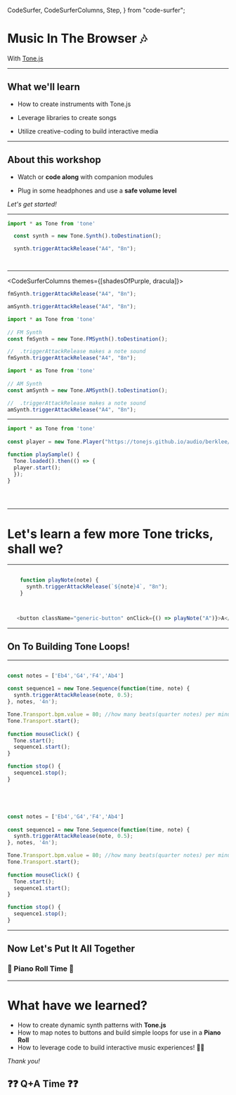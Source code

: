   CodeSurfer,
  CodeSurferColumns,
  Step,
} from "code-surfer";


# Music In The Browser 🎶

With [Tone.js](https://tonejs.github.io/) 

---

## What we'll learn


- How to create instruments with Tone.js

- Leverage libraries to create songs

- Utilize creative-coding to build interactive media

---

## About this workshop

- Watch or **code along** with companion modules

- Plug in some headphones and use a **safe volume level**

*Let's get started!*

---

<CodeSurfer>

```js title="Hello Tone" subtitle="Let's play our first note!"
import * as Tone from 'tone'

  const synth = new Tone.Synth().toDestination();

  synth.triggerAttackRelease("A4", "8n");
```

```diff 3 subtitle="Create a new synth instrument"

```

```diff 5 subtitle="Trigger an A that lasts an 8th note"

```

</CodeSurfer>

---

<CodeSurferColumns themes={[shadesOfPurple, dracula]}>

<Step>

```js title="FM Synthesizer" 
fmSynth.triggerAttackRelease("A4", "8n");
```

```js title="AM Synthesizer" 
amSynth.triggerAttackRelease("A4", "8n");
```

</Step>

<Step>

```js
import * as Tone from 'tone'
        
// FM Synth
const fmSynth = new Tone.FMSynth().toDestination();

//  .triggerAttackRelease makes a note sound
fmSynth.triggerAttackRelease("A4", "8n");
```

```js
import * as Tone from 'tone'
        
// AM Synth
const amSynth = new Tone.AMSynth().toDestination();

//  .triggerAttackRelease makes a note sound
amSynth.triggerAttackRelease("A4", "8n");
```

</Step>

</CodeSurferColumns>

---

<CodeSurfer>

```js title="Sampler Instrument" subtitle="Loading an mp3 file"
import * as Tone from 'tone'
        
const player = new Tone.Player("https://tonejs.github.io/audio/berklee/drum_low_1.mp3").toDestination();

function playSample() {
  Tone.loaded().then(() => {
  player.start();
  });
}
```

```diff 3 subtitle="Initialize a new player variable"

```

```diff 5 subtitle="Build a function to load audio"

```

```diff 7 subtitle="Start the audio after the mp3 has loaded"

```


</CodeSurfer>

---

# Let's learn a few more Tone tricks, shall we?

---

<CodeSurfer>

```js title="Utilizing Click Handlers" subtitle="This function will trigger a note when called"

    function playNote(note) {
      synth.triggerAttackRelease(`${note}4`, "8n");
    }

```

```diff 3 subtitle="We'll interpolate our note argument as a parameter"

```

```js title="Mapping The Function" subtitle="Pass the playNote as the arrow function body"

   <button className="generic-button" onClick={() => playNote("A")}>A</button> 

```

</CodeSurfer>

---

## On To Building Tone Loops!

---

<CodeSurfer>

```js title="Tone.js Audio Loops" subtitle="We'll utilize various Tone functions to build loops"

const notes = ['Eb4','G4','F4','Ab4']
    
const sequence1 = new Tone.Sequence(function(time, note) {
  synth.triggerAttackRelease(note, 0.5);
}, notes, '4n');

Tone.Transport.bpm.value = 80; //how many beats(quarter notes) per minute
Tone.Transport.start();
    
function mouseClick() {
  Tone.start();
  sequence1.start();
}

function stop() {
  sequence1.stop();
}
```

```diff 2 subtitle="Start by building an array of notes"

```

```diff 4:6 subtitle="Use the Sequence function to trigger notes on a time interval"

```

```diff 8:9 subtitle="Set the beats per minute and initialize the main timekeeper"

```


```js title="Tone.js Loop" subtitle="Let's give it a go!"

const notes = ['Eb4','G4','F4','Ab4']
    
const sequence1 = new Tone.Sequence(function(time, note) {
  synth.triggerAttackRelease(note, 0.5);
}, notes, '4n');

Tone.Transport.bpm.value = 80; //how many beats(quarter notes) per minute
Tone.Transport.start();
    
function mouseClick() {
  Tone.start();
  sequence1.start();
}

function stop() {
  sequence1.stop();
}

```

</CodeSurfer>

---

## Now Let's Put It All Together

### 🎹 Piano Roll Time 🎹

---

# What have we learned?

- How to create dynamic synth patterns with **Tone.js**
- How to map notes to buttons and build simple loops for use in a **Piano Roll**
- How to leverage code to build interactive music experiences! 🙌🏽

*Thank you!*

## ❓❓ Q+A Time ❓❓